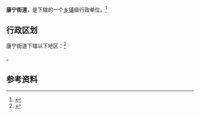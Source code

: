 {{中国乡级行政区|21/07/03/008/000}}

'''康宁街道'''，是{{PRC admin/fullname|21/07/03/008/000|3}}下辖的一个[[乡镇|乡镇]]级行政单位。<ref>{{PRC admin/ref sgc|{{PRC admin/parent|21/07/03/008/000}}}}</ref>

== 行政区划 ==

康宁街道下辖以下地区：<ref>{{PRC admin/ref sgc|21/07/03/008/000}}</ref>

{{PRC admin/children|21/07/03/008/000}}。

== 参考资料 ==

{{reflist}}

{{行政区划小作品}}
{{PRC admin/navcat|21/07/03/008/000}}